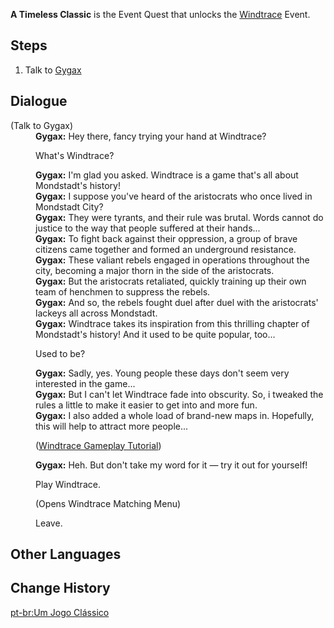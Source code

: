{{Quest Infobox
|id            = 70659
|region        = Mondstadt
|area          = Starfell Valley
|type          = World
|event_name    = Windtrace/2021-05-14
|summary       = 
|requirement   = Reach [[Adventure Rank]] 20
|startLocation = [[City of Mondstadt|Mondstadt]], [[Mondstadt]]
|mora          = 10,000
|other         = {{Card|Adventurer's Experience|4}}
*Unlocks [[Windtrace/2021-05-14|Windtrace]] Event
|characters    = Gygax; Traveler
}}
'''A Timeless Classic''' is the Event Quest that unlocks the [[Windtrace/2021-05-14|Windtrace]] Event.

==Steps==
# Talk to [[Gygax]]

==Dialogue==
{{Quest Description|[[Gygax]] from [[Mondstadt]] seems to be trying to drum up some interest in his game.}}
{{Dialogue start}}
;(Talk to Gygax)
:'''Gygax:''' Hey there, fancy trying your hand at Windtrace?
:{{DIcon}} What's Windtrace?
:'''Gygax:''' I'm glad you asked. Windtrace is a game that's all about Mondstadt's history!
:'''Gygax:''' I suppose you've heard of the aristocrats who once lived in Mondstadt City?
:'''Gygax:''' They were tyrants, and their rule was brutal. Words cannot do justice to the way that people suffered at their hands...
:'''Gygax:''' To fight back against their oppression, a group of  brave citizens came together and formed an underground resistance.
:'''Gygax:''' These valiant rebels engaged in operations throughout the city, becoming a major thorn in the side of the aristocrats.
:'''Gygax:''' But the aristocrats retaliated, quickly training up their own team of henchmen to suppress the rebels.
:'''Gygax:''' And so, the rebels fought duel after duel with the aristocrats' lackeys all across Mondstadt.
:'''Gygax:''' Windtrace takes its inspiration from this thrilling chapter of Mondstadt's history! And it used to be quite popular, too...
:{{DIcon}} Used to be?
:'''Gygax:''' Sadly, yes. Young people these days don't seem very interested in the game...
:'''Gygax:''' But I can't let Windtrace fade into obscurity. So, i tweaked the rules a little to make it easier to get into and more fun.
:'''Gygax:''' I also added a whole load of brand-new maps in. Hopefully, this will help to attract more people...
:;([[Windtrace/2021-05-14#Tutorial|Windtrace Gameplay Tutorial]])
:'''Gygax:''' Heh. But don't take my word for it &mdash; try it out for yourself!
:{{DIcon}} Play Windtrace.
:;(Opens Windtrace Matching Menu)
:{{DIcon}} Leave.
{{Dialogue end}}

==Other Languages==
{{Other Languages
|en      = A Timeless Classic
|zhs     = 经典游戏
|zhs_rm  = Jīngdiǎn Yóuxì
|zht     = 經典遊戲
|zht_rm  = Jīngdiǎn Yóuxì
|zh_tl   = Classic Game
|ja      = 伝統ゲーム
|ja_rm   = Dentou Geemu
|ja_tl   = A Traditional Game
|ko      = 클래식 게임
|ko_rm   = 
|ko_tl   = 
|es      = Un juego clásico
|es_tl   = A Classic Game
|fr      = Un classique intemporel
|fr_tl   = A Timeless Classic
|ru      = Классическая игра
|ru_tl   = 
|th      = เกมสุดคลาสสิก
|th_rm   = 
|th_tl   = 
|vi      = Trò Chơi {{tt|Kinh Điển|經典}}
|vi_tl   = Classic Game
|de      = Ein echter Klassiker
|de_tl   = A Real Classic
|id      = Permainan Klasik
|id_tl   = A Classic Game
|pt      = Um Jogo Clássico
|pt_tl   = A Classic Game
}}

==Change History==
{{Change History|1.5}}

[[pt-br:Um Jogo Clássico]]